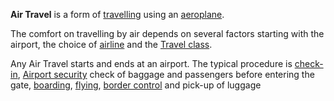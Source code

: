 
'''Air Travel''' is a form of [[travelling]] using an [[aeroplane]].

The comfort on travelling by air depends on several factors starting with the airport, the choice of [[airline]] and the [[Travel class]].

Any Air Travel starts and ends at an airport. The typical procedure is [[check-in]], [[Airport security]] check of baggage and passengers before entering the gate, [[boarding]], [[flying]], [[border control]] and pick-up of luggage